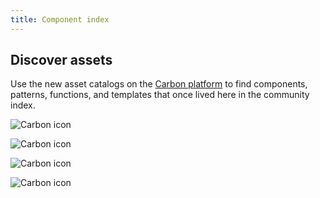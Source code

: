 ```yaml
---
title: Component index
---
```


## Discover assets

Use the new asset catalogs on the
[Carbon platform](https://next.carbondesignsystem.com/) to find components,
patterns, functions, and templates that once lived here in the community index.

<Row className="resource-card-group">
<Column colMd={4} colLg={4} noGutterSm>
  <ResourceCard
    subTitle="Components"
    aspectRatio="2:1"
    actionIcon="launch"
    href="https://next.carbondesignsystem.com/assets/components"
    >

![Carbon icon](/images/carbon.svg)

  </ResourceCard>
</Column>
<Column colMd={4} colLg={4} noGutterSm>
  <ResourceCard
    subTitle="Patterns"
    aspectRatio="2:1"
    actionIcon="launch"
    href="https://next.carbondesignsystem.com/assets/patterns"
    >

![Carbon icon](/images/carbon.svg)

  </ResourceCard>
</Column>
<Column colMd={4} colLg={4} noGutterSm>
  <ResourceCard
    subTitle="Functions"
    aspectRatio="2:1"
    actionIcon="launch"
    href="https://next.carbondesignsystem.com/assets/functions"
    >

![Carbon icon](/images/carbon.svg)

  </ResourceCard>
</Column>
<Column colMd={4} colLg={4} noGutterSm>
  <ResourceCard
    subTitle="Templates"
    aspectRatio="2:1"
    actionIcon="launch"
    href="https://next.carbondesignsystem.com/assets/templates"
    >

![Carbon icon](/images/carbon.svg)

  </ResourceCard>
</Column>
</Row>
